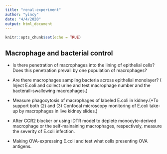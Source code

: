 ```yaml
---
title: "renal-experiment"
author: "yincy"
date: "4/4/2020"
output: html_document
---
```


```r
knitr::opts_chunk$set(echo = TRUE)
```

## Macrophage and bacterial control  
- Is there penetration of macrophages into the lining of epithelial cells? Does this penetration prevail by one population of macrophages?  

- Are there macrophages sampling bacteria across epithelial monolayer? ( Inject E.coli and collect urine and test macrophage number and the bacterail-swallowing  macrophages.)  

- Measure phagocytosis of macrophages of labeled E.coli in kidney.(*To support both (2) and (3) Confocal microscopy monitoring of E.coli take-up by macrophages in live kidney slides.)  

- After CCR2 blocker or using iDTR model to deplete monocyte-derived macrophage or the self-mainaining macrophages, respectively, measure the severity of E.coli infection.  

- Making OVA-expressing E.coli and test what cells presenting OVA antigens.  
